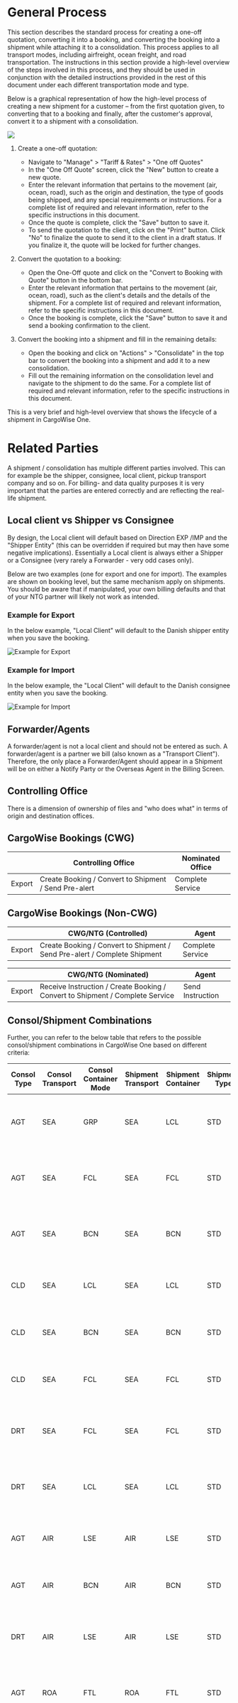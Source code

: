 # General Process
This section describes the standard process for creating a one-off quotation, converting it into a booking, and converting the booking into a shipment while attaching it to a consolidation. This process applies to all transport modes, including airfreight, ocean freight, and road transportation. The instructions in this section provide a high-level overview of the steps involved in this process, and they should be used in conjunction with the detailed instructions provided in the rest of this document under each different transportation mode and type.

Below is a graphical representation of how the high-level process of creating a new shipment for a customer – from the first quotation given, to converting that to a booking and finally, after the customer's approval, convert it to a shipment with a consolidation.

[![](https://mermaid.ink/img/pako:eNo1j8EOgjAMhl9l6RlegIOJwFFjlJuMw8I6WGTtAtvBEN7dCdpT8_VL23-FnjVCAcOs_CguD0ki1bm9EYqbMeIeOWAn8vwkyrZkflkaukMqd1q1zWi9Qwo_XO24biumhSerVbBMaQYZOJydsjqdW7-uhDCiQwlFajUaFacgQdKWVBUDN2_qoQhzxAyiT4uwtio96v4QtQ08X48Ee5AMvKInc1KMmhbcPic2SSo?type=png)](https://mermaid.live/edit#pako:eNo1j8EOgjAMhl9l6RlegIOJwFFjlJuMw8I6WGTtAtvBEN7dCdpT8_VL23-FnjVCAcOs_CguD0ki1bm9EYqbMeIeOWAn8vwkyrZkflkaukMqd1q1zWi9Qwo_XO24biumhSerVbBMaQYZOJydsjqdW7-uhDCiQwlFajUaFacgQdKWVBUDN2_qoQhzxAyiT4uwtio96v4QtQ08X48Ee5AMvKInc1KMmhbcPic2SSo)

1. Create a one-off quotation:
   - Navigate to "Manage" > "Tariff & Rates" > "One off Quotes"
   - In the "One Off Quote" screen, click the "New" button to create a new quote.
   - Enter the relevant information that pertains to the movement (air, ocean, road), such as the origin and destination, the type of goods being shipped, and any special requirements or instructions. For a complete list of required and relevant information, refer to the specific instructions in this document.
   - Once the quote is complete, click the "Save" button to save it.
   - To send the quotation to the client, click on the "Print" button. Click "No" to finalize the quote to send it to the client in a draft status. If you finalize it, the quote will be locked for further changes.

2. Convert the quotation to a booking:
   - Open the One-Off quote and click on the "Convert to Booking with Quote" button in the bottom bar.
   - Enter the relevant information that pertains to the movement (air, ocean, road), such as the client's details and the details of the shipment. For a complete list of required and relevant information, refer to the specific instructions in this document.
   - Once the booking is complete, click the "Save" button to save it and send a booking confirmation to the client.

3. Convert the booking into a shipment and fill in the remaining details:
   - Open the booking and click on "Actions" > "Consolidate" in the top bar to convert the booking into a shipment and add it to a new consolidation.
   - Fill out the remaining information on the consolidation level and navigate to the shipment to do the same. For a complete list of required and relevant information, refer to the specific instructions in this document.

This is a very brief and high-level overview that shows the lifecycle of a shipment in CargoWise One.

# Related Parties
A shipment / consolidation has multiple different parties involved. This can for example be the shipper, consignee, local client, pickup transport company and so on.  For billing- and data quality purposes it is very important that the parties are entered correctly and are reflecting the real-life shipment.

## Local client vs Shipper vs Consignee
By design, the Local client will default based on Direction EXP /IMP and the "Shipper Entity" (this can be overridden if required but may then have some negative implications). Essentially a Local client is always either a Shipper or a Consignee (very rarely a Forwarder - very odd cases only).

Below are two examples (one for export and one for import). The examples are shown on booking level, but the same mechanism apply on shipments.
You should be aware that if manipulated, your own billing defaults and that of your NTG partner will likely not work as intended.

### Example for Export
In the below example, "Local Client" will default to the Danish shipper entity when you save the booking.

![Example for Export](image-1.png)

### Example for Import
In the below example, the "Local Client" will default to the Danish consignee entity when you save the booking. 

![Example for Import](image-2.png)

## Forwarder/Agents
A forwarder/agent is not a local client and should not be entered as such. A forwarder/agent is a partner we bill (also known as a "Transport Client"). Therefore, the only place a Forwarder/Agent should appear in a Shipment will be on either a Notify Party or the Overseas Agent in the Billing Screen.

## Controlling Office
There is a dimension of ownership of files and "who does what" in terms of origin and destination offices.


## CargoWise Bookings (CWG)

|              | Controlling Office                                        | Nominated Office  |
|--------------|------------------------------------------------------------|-------------------|
| Export       | Create Booking / Convert to Shipment / Send Pre-alert      | Complete Service  |

## CargoWise Bookings (Non-CWG)

|              | CWG/NTG (Controlled)                                      | Agent             |
|--------------|------------------------------------------------------------|-------------------|
| Export       | Create Booking / Convert to Shipment / Send Pre-alert / Complete Shipment | Complete Service  |

|              | CWG/NTG (Nominated)                                       | Agent             |
|--------------|------------------------------------------------------------|-------------------|
| Export       | Receive Instruction / Create Booking / Convert to Shipment / Complete Service | Send Instruction  |


## Consol/Shipment Combinations
Further, you can refer to the below table that refers to the possible consol/shipment combinations in CargoWise One based on different criteria:

| Consol Type | Consol Transport | Consol Container Mode | Shipment Transport | Shipment Container | Shipment Type | Conditions                                                     |
|-------------|------------------|-----------------------|--------------------|--------------------|---------------|---------------------------------------------------------------|
| AGT         | SEA              | GRP                   | SEA               | LCL               | STD          | Arranged with our agent, container booked with carrier. Multiple shippers / multiple consignees |
| AGT         | SEA              | FCL                   | SEA               | FCL               | STD          | Arranged with our agent, container booked with carrier. One shipper / 1 consignee |
| AGT         | SEA              | BCN                   | SEA               | BCN               | STD          | Arranged with agent, container booked with carrier. Multiple shippers / 1 consignee |
| CLD         | SEA              | LCL                   | SEA               | LCL               | STD          | Arranged with our agents, but shipment is booked with a co-loader |
| CLD         | SEA              | BCN                   | SEA               | BCN               | STD          | Arranged with our agents, but shipment(s) are booked with a co-loader |
| CLD         | SEA              | FCL                   | SEA               | FCL               | STD          | Arranged with agents but container booked through co-loader. |
| DRT         | SEA              | FCL                   | SEA               | FCL               | STD          | Arranged directly by shipper/consignee with carrier. NTG is simply a notify agent. |
| DRT         | SEA              | LCL                   | SEA               | LCL               | STD          | Arranged directly by shipper/consignee with co-loader. NTG is simply a notify agent. |
| AGT         | AIR              | LSE                   | AIR               | LSE               | STD          | Arranged with our agent, booked with carrier. Multiple or Single shipments |
| AGT         | AIR              | BCN                   | AIR               | BCN               | STD          | Arranged with agent, booked with carrier. Multiple shippers / 1 consignee |
| DRT         | AIR              | LSE                   | AIR               | LSE               | STD          | Arranged directly by shipper/consignee with carrier. NTG is simply a notify agent. |
| AGT         | ROA              | FTL                   | ROA               | FTL               | STD          | Arranged with our agent, FTL booked with carrier. One shipper / 1 consignee |
| AGT         | ROA              | LTL                   | ROA               | LTL               | STD          | Arranged with our agent, LTL booked with carrier. One shipper / 1 consignee |
| AGT         | RAI              | FCL                   | RAI               | FCL               | STD          | Arranged with our agent, FCL booked with carrier. One shipper / 1 consignee |


# Digging deeper
The process described in this document is showing a high-level how the process flows from quotation to final shipment. 

Refer to the specific SOPs for each movement- and transport type:

| Type         | Link               |
|--------------|--------------------|
| Airfreight   | <placeholder>      |
| Ocean freight| <placeholder>      |

